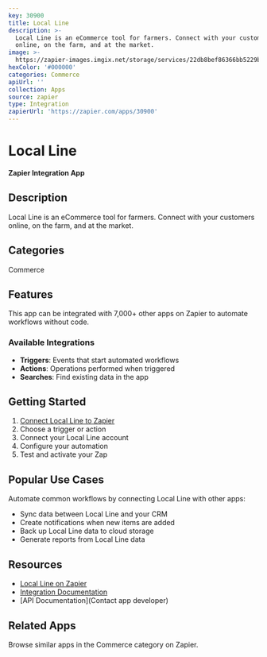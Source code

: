 ```yaml
---
key: 30900
title: Local Line
description: >-
  Local Line is an eCommerce tool for farmers. Connect with your customers
  online, on the farm, and at the market.
image: >-
  https://zapier-images.imgix.net/storage/services/22db8bef86366bb5229b24f40aa9e98e.png?auto=format%2Ccompress&ixlib=python-3.0.0&q=50
hexColor: '#000000'
categories: Commerce
apiUrl: ''
collection: Apps
source: zapier
type: Integration
zapierUrl: 'https://zapier.com/apps/30900'
---
```

# Local Line

**Zapier Integration App**

## Description

Local Line is an eCommerce tool for farmers. Connect with your customers online, on the farm, and at the market.

## Categories

Commerce

## Features

This app can be integrated with 7,000+ other apps on Zapier to automate workflows without code.

### Available Integrations

- **Triggers**: Events that start automated workflows
- **Actions**: Operations performed when triggered
- **Searches**: Find existing data in the app

## Getting Started

1. [Connect Local Line to Zapier](https://zapier.com/apps/30900)
2. Choose a trigger or action
3. Connect your Local Line account
4. Configure your automation
5. Test and activate your Zap

## Popular Use Cases

Automate common workflows by connecting Local Line with other apps:

- Sync data between Local Line and your CRM
- Create notifications when new items are added
- Back up Local Line data to cloud storage
- Generate reports from Local Line data

## Resources

- [Local Line on Zapier](https://zapier.com/apps/30900)
- [Integration Documentation](https://zapier.com/apps/30900/integrations)
- [API Documentation](Contact app developer)

## Related Apps

Browse similar apps in the Commerce category on Zapier.
